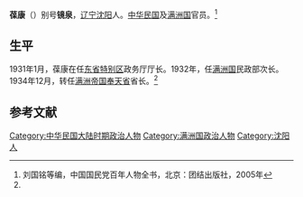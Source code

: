 '''葆康'''（{{bd|?||?|}}）别号'''镜泉'''，[[辽宁|辽宁]][[沈阳|沈阳]]人。[[中华民国|中华民国]]及[[满洲国|满洲国]]官员。<ref name=lgm>刘国铭等编，中国国民党百年人物全书，北京：团结出版社，2005年</ref>

==生平==
1931年1月，葆康在任[[东省特别区|东省特别区]]政务厅厅长。1932年，任[[满洲国|满洲国]]民政部次长。1934年12月，转任[[满洲帝国|满洲帝国]][[奉天省|奉天省]]省长。<ref name=lgm/>

==参考文献==
{{reflist}}
{{辽宁行政长官}}
{{DEFAULTSORT:B}}
[[Category:中华民国大陆时期政治人物|Category:中华民国大陆时期政治人物]]
[[Category:满洲国政治人物|Category:满洲国政治人物]]
[[Category:沈阳人|Category:沈阳人]]